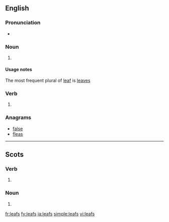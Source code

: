 ==English==

===Pronunciation===
* {{IPA|/liːfs/|lang=en}}

===Noun===
{{head|en|noun plural form}}

# {{label|en|nonstandard}} {{plural of|leaf|lang=en}}

====Usage notes====
The most frequent plural of [[leaf]] is [[leaves]]

===Verb===
{{head|en|verb form}}

# {{en-third-person singular of|leaf}}

===Anagrams===
* [[false#English|false]]
* [[fleas#English|fleas]]

----

==Scots==

===Verb===
{{head|sco|verb form}}

# {{sco-third-person singular of|leaf}}

===Noun===
{{head|sco|noun plural form}}

# {{plural of|leaf|lang=sco}}

[[fr:leafs]]
[[fy:leafs]]
[[ja:leafs]]
[[simple:leafs]]
[[vi:leafs]]